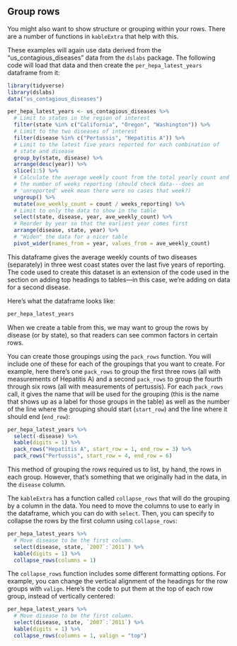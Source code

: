 ## Group rows

You might also want to show structure or grouping within your rows. There
are a number of functions in `kableExtra` that help with this. 

These examples will again use data derived from the "us_contagious_diseases" data
from the `dslabs` package. The following code will load that data and then create the
`per_hepa_latest_years` dataframe from it:

```r
library(tidyverse)
library(dslabs)
data("us_contagious_diseases")

per_hepa_latest_years <- us_contagious_diseases %>% 
  # Limit to states in the region of interest
  filter(state %in% c("California", "Oregon", "Washington")) %>% 
  # Limit to the two diseases of interest
  filter(disease %in% c("Pertussis", "Hepatitis A")) %>% 
  # Limit to the latest five years reported for each combination of 
  # state and disease
  group_by(state, disease) %>% 
  arrange(desc(year)) %>%
  slice(1:5) %>%
  # Calculate the average weekly count from the total yearly count and
  # the number of weeks reporting (should check data---does an 
  # 'unreported' week mean there were no cases that week?)
  ungroup() %>% 
  mutate(ave_weekly_count = count / weeks_reporting) %>%
  # Limit to only the data to show in the table
  select(state, disease, year, ave_weekly_count) %>% 
  # Reorder by year so that the earliest year comes first
  arrange(disease, state, year) %>% 
  # "Widen" the data for a nicer table
  pivot_wider(names_from = year, values_from = ave_weekly_count)
```

This dataframe  gives the average weekly counts of 
two diseases (separately) in three west coast states over the last five years of reporting. The 
code used to create this dataset is an extension of the code used in the section on 
adding top headings to tables---in this case, we're adding on data for a second disease. 

Here's what the dataframe looks like: 

```r
per_hepa_latest_years
```

When we create a table from this, we may want to group the rows by disease (or by state),
so that readers can see common factors in certain rows.

You can create those groupings using the `pack_rows` function. You will include one
of these for each of the groupings that you want to create. For example, here there's
one `pack_rows` to group the first three rows (all with measurements of Hepatitis A)
and a second `pack_rows` to group the fourth through six rows (all with measurements
of pertussis). For each `pack_rows` call, it gives the name that will be used for 
the grouping (this is the name that shows up as a label for those groups in the 
table) as well as the number of the line where the grouping should start (`start_row`)
and the line where it should end (`end_row`):

```r
per_hepa_latest_years %>% 
  select(-disease) %>% 
  kable(digits = 1) %>% 
  pack_rows("Hepatitis A", start_row = 1, end_row = 3) %>% 
  pack_rows("Pertussis", start_row = 4, end_row = 6)
```

This method of grouping the rows required us to list, by hand, the rows in each
group. However, that's something that we originally had in the data, in the 
`disease` column. 

The `kableExtra` has a function called `collapse_rows` that will do the grouping
by a column in the data. You need to move the columns to use to early in the
dataframe, which you can do with `select`. Then, you can specify to collapse
the rows by the first column using `collapse_rows`:

```r
per_hepa_latest_years %>% 
  # Move disease to be the first column.
  select(disease, state, `2007`:`2011`) %>% 
  kable(digits = 1) %>% 
  collapse_rows(columns = 1)
```

The `collapse_rows` function includes some different formatting options. For example, 
you can change the vertical alignment of the headings for the row groups with `valign`.
Here's the code to put them at the top of each row group, instead of vertically centered:

```r
per_hepa_latest_years %>% 
  # Move disease to be the first column.
  select(disease, state, `2007`:`2011`) %>% 
  kable(digits = 1) %>% 
  collapse_rows(columns = 1, valign = "top")
```
